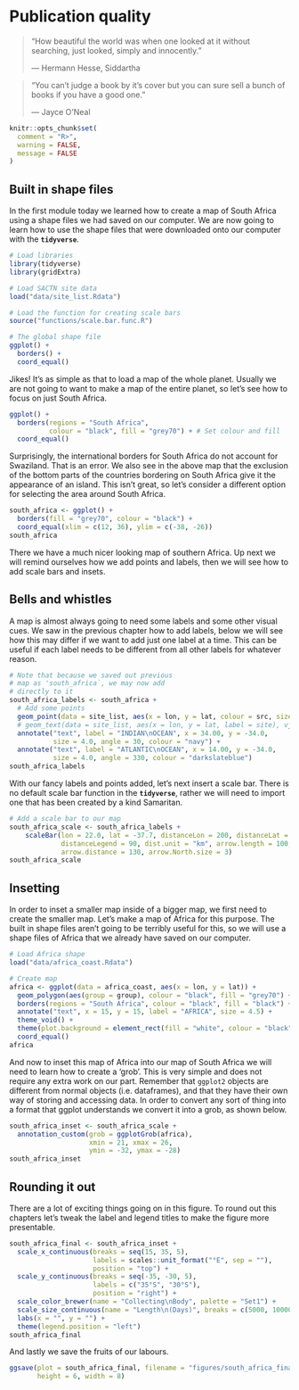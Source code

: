 # Publication quality {#pub_qual}

> "How beautiful the world was when one looked at it without searching, just looked, simply and innocently."
>
> --- Hermann Hesse, Siddartha
  
> "You can't judge a book by it's cover but you can sure sell a bunch of books if you have a good one."
>
> --- Jayce O'Neal

```r
knitr::opts_chunk$set(
  comment = "R>", 
  warning = FALSE, 
  message = FALSE
)
```

## Built in shape files

In the first module today we learned how to create a map of South Africa using a shape files we had saved on our computer. We are now going to learn how to use the shape files that were downloaded onto our computer with the **`tidyverse`**.

```r
# Load libraries
library(tidyverse)
library(gridExtra)

# Load SACTN site data
load("data/site_list.Rdata")

# Load the function for creating scale bars
source("functions/scale.bar.func.R")

# The global shape file
ggplot() +
  borders() +
  coord_equal()
```

Jikes! It's as simple as that to load a map of the whole planet. Usually we are not going to want to make a map of the entire planet, so let's see how to focus on just South Africa. 

```r
ggplot() +
  borders(regions = "South Africa", 
          colour = "black", fill = "grey70") + # Set colour and fill
  coord_equal()
```

Surprisingly, the international borders for South Africa do not account for Swaziland. That is an error. We also see in the above map that the exclusion of the bottom parts of the countries bordering on South Africa give it the appearance of an island. This isn't great, so let's consider a different option for selecting the area around South Africa.

```r
south_africa <- ggplot() +
  borders(fill = "grey70", colour = "black") +
  coord_equal(xlim = c(12, 36), ylim = c(-38, -26))
south_africa
```

There we have a much nicer looking map of southern Africa. Up next we will remind ourselves how we add points and labels, then we will see how to add scale bars and insets.

## Bells and whistles

A map is almost always going to need some labels and some other visual cues. We saw in the previous chapter how to add labels, below we will see how this may differ if we want to add just one label at a time. This can be useful if each label needs to be different from all other labels for whatever reason.

```r
# Note that because we saved out previous
# map as 'south_africa`, we may now add
# directly to it
south_africa_labels <- south_africa +
  # Add some points
  geom_point(data = site_list, aes(x = lon, y = lat, colour = src, size = length)) +
  # geom_text(data = site_list, aes(x = lon, y = lat, label = site), vjust = 1.5) +
  annotate("text", label = "INDIAN\nOCEAN", x = 34.00, y = -34.0, 
           size = 4.0, angle = 30, colour = "navy") +
  annotate("text", label = "ATLANTIC\nOCEAN", x = 14.00, y = -34.0, 
           size = 4.0, angle = 330, colour = "darkslateblue")
south_africa_labels
```

With our fancy labels and points added, let's next insert a scale bar. There is no default scale bar function in the **`tidyverse`**, rather we will need to import one that has been created by a kind Samaritan.

```r
# Add a scale bar to our map
south_africa_scale <- south_africa_labels +
    scaleBar(lon = 22.0, lat = -37.7, distanceLon = 200, distanceLat = 50, 
             distanceLegend = 90, dist.unit = "km", arrow.length = 100, 
             arrow.distance = 130, arrow.North.size = 3)
south_africa_scale
```

## Insetting

In order to inset a smaller map inside of a bigger map, we first need to create the smaller map. Let's make a map of Africa for this purpose. The built in shape files aren't going to be terribly useful for this, so we will use a shape files of Africa that we already have saved on our computer.

```r
# Load Africa shape
load("data/africa_coast.Rdata")

# Create map
africa <- ggplot(data = africa_coast, aes(x = lon, y = lat)) +
  geom_polygon(aes(group = group), colour = "black", fill = "grey70") +
  borders(regions = "South Africa", colour = "black", fill = "black") +
  annotate("text", x = 15, y = 15, label = "AFRICA", size = 4.5) +
  theme_void() +
  theme(plot.background = element_rect(fill = "white", colour = "black")) +
  coord_equal()
africa
```

And now to inset this map of Africa into our map of South Africa we will need to learn how to create a 'grob'. This is very simple and does not require any extra work on our part. Remember that `ggplot2` objects are different from normal objects (i.e. dataframes), and that they have their own way of storing and accessing data. In order to convert any sort of thing into a format that ggplot understands we convert it into a grob, as shown below.

```r
south_africa_inset <- south_africa_scale +
  annotation_custom(grob = ggplotGrob(africa),
                    xmin = 21, xmax = 26,
                    ymin = -32, ymax = -28)
south_africa_inset
```

## Rounding it out

There are a lot of exciting things going on in this figure. To round out this chapters let's tweak the label and legend titles to make the figure more presentable.

```r
south_africa_final <- south_africa_inset +
  scale_x_continuous(breaks = seq(15, 35, 5),
                     labels = scales::unit_format("°E", sep = ""),
                     position = "top") +
  scale_y_continuous(breaks = seq(-35, -30, 5),
                     labels = c("35°S", "30°S"),
                     position = "right") +
  scale_color_brewer(name = "Collecting\nBody", palette = "Set1") +
  scale_size_continuous(name = "Length\n(Days)", breaks = c(5000, 10000, 15000)) +
  labs(x = "", y = "") +
  theme(legend.position = "left")
south_africa_final
```

And lastly we save the fruits of our labours.

```r
ggsave(plot = south_africa_final, filename = "figures/south_africa_final.pdf", 
       height = 6, width = 8)
```
